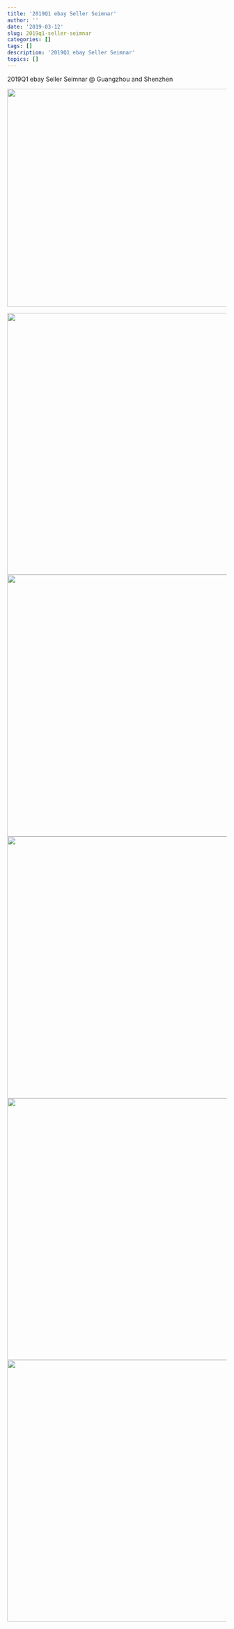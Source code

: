 ```yaml
---
title: '2019Q1 ebay Seller Seimnar'
author: ''
date: '2019-03-12'
slug: 2019q1-seller-seimnar
categories: []
tags: []
description: '2019Q1 ebay Seller Seimnar'
topics: []
---
```


2019Q1 ebay Seller Seimnar @ Guangzhou and Shenzhen

![](/post\2019q1-seller-seimnar/001.jpg){width=760px height=500px}


![](/post\2019q1-seller-seimnar/002.jpg){width=760px height=600px}
![](/post\2019q1-seller-seimnar/003.jpg){width=760px height=600px}
![](/post\2019q1-seller-seimnar/004.jpg){width=760px height=600px}
![](/post\2019q1-seller-seimnar/005.jpg){width=760px height=600px}
![](/post\2019q1-seller-seimnar/007.jpg){width=760px height=600px}